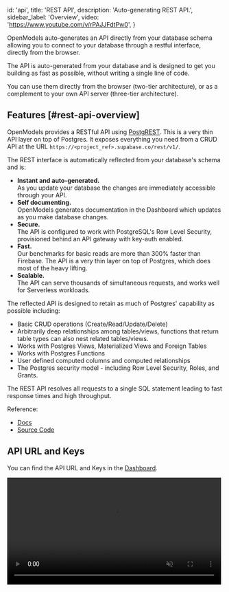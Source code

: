 
  id: 'api',
  title: 'REST API',
  description: 'Auto-generating REST API.',
  sidebar_label: 'Overview',
  video: 'https://www.youtube.com/v/rPAJJFdtPw0',
}

OpenModels auto-generates an API directly from your database schema allowing you to connect to your database through a restful interface, directly from the browser.

The API is auto-generated from your database and is designed to get you building as fast as possible, without writing a single line of code.

You can use them directly from the browser (two-tier architecture), or as a complement to your own API server (three-tier architecture).

## Features [#rest-api-overview]

OpenModels provides a RESTful API using [PostgREST](https://postgrest.org/). This is a very thin API layer on top of Postgres.
It exposes everything you need from a CRUD API at the URL `https://<project_ref>.supabase.co/rest/v1/`.

The REST interface is automatically reflected from your database's schema and is:

- **Instant and auto-generated.** <br />As you update your database the changes are immediately accessible through your API.
- **Self documenting.** <br />OpenModels generates documentation in the Dashboard which updates as you make database changes.
- **Secure.** <br />The API is configured to work with PostgreSQL's Row Level Security, provisioned behind an API gateway with key-auth enabled.
- **Fast.** <br />Our benchmarks for basic reads are more than 300% faster than Firebase. The API is a very thin layer on top of Postgres, which does most of the heavy lifting.
- **Scalable.** <br />The API can serve thousands of simultaneous requests, and works well for Serverless workloads.

The reflected API is designed to retain as much of Postgres' capability as possible including:

- Basic CRUD operations (Create/Read/Update/Delete)
- Arbitrarily deep relationships among tables/views, functions that return table types can also nest related tables/views.
- Works with Postgres Views, Materialized Views and Foreign Tables
- Works with Postgres Functions
- User defined computed columns and computed relationships
- The Postgres security model - including Row Level Security, Roles, and Grants.

The REST API resolves all requests to a single SQL statement leading to fast response times and high throughput.

Reference:

- [Docs](https://postgrest.org/)
- [Source Code](https://github.com/PostgREST/postgrest)

## API URL and Keys

You can find the API URL and Keys in the [Dashboard](https://open-models-platform.com/dashboard/project/_/settings/api).

<video width="99%" muted playsInline controls={true}>
  <source
    src="https://dev.openmodels.co/storage/v1/object/public/videos/docs/api/api-url-and-key.mp4"
    type="video/mp4"
  />
</video>


